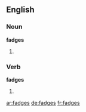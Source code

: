 ==English==

===Noun===
'''fadges'''

# {{plural of |[[fadge]]}}

===Verb===
'''fadges'''

# {{third-person singular of|[[fadge]]}}

[[ar:fadges]]
[[de:fadges]]
[[fr:fadges]]